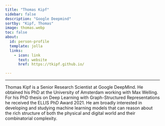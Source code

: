 ```yaml
---
title: "Thomas Kipf"
sidebar: false
description: "Google Deepmind"
sortby: "Kipf, Thomas"
image: thomas.webp
toc: false
about:
  id: person-profile
  template: jolla
  links:
    - icon: link
      text: website
      href: https://tkipf.github.io/

---
```

---


:::{#person-profile}
:::

Thomas Kipf is a Senior Research Scientist at Google DeepMind. He obtained his PhD at the University of Amsterdam working with Max Welling. For his PhD thesis on Deep Learning with Graph-Structured Representations he received the ELLIS PhD Award 2021. He am broadly interested in developing and studying machine learning models that can reason about the rich structure of both the physical and digital world and their combinatorial complexity.